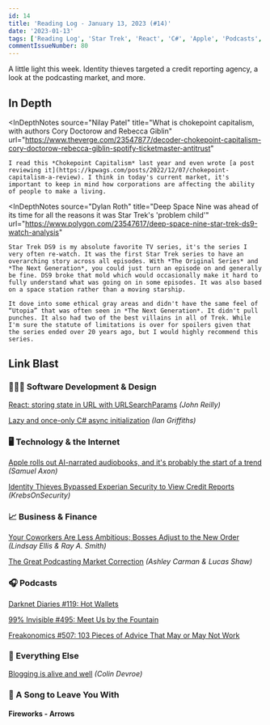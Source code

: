 ```yaml
---
id: 14
title: 'Reading Log - January 13, 2023 (#14)'
date: '2023-01-13'
tags: ['Reading Log', 'Star Trek', 'React', 'C#', 'Apple', 'Podcasts', 'Identity Theft', 'Blogging']
commentIssueNumber: 80
---
```


A little light this week. Identity thieves targeted a credit reporting agency, a look at the podcasting market, and more.

## In Depth

<InDepthNotes
    source="Nilay Patel"
    title="What is chokepoint capitalism, with authors Cory Doctorow and Rebecca Giblin"
    url="https://www.theverge.com/23547877/decoder-chokepoint-capitalism-cory-doctorow-rebecca-giblin-spotify-ticketmaster-antitrust"
>
    I read this *Chokepoint Capitalism* last year and even wrote [a post reviewing it](https://kpwags.com/posts/2022/12/07/chokepoint-capitalism-a-review). I think in today's current market, it's important to keep in mind how corporations are affecting the ability of people to make a living.
</InDepthNotes>

<InDepthNotes
    source="Dylan Roth"
    title="Deep Space Nine was ahead of its time for all the reasons it was Star Trek's 'problem child'"
    url="https://www.polygon.com/23547617/deep-space-nine-star-trek-ds9-watch-analysis"
>
    Star Trek DS9 is my absolute favorite TV series, it's the series I very often re-watch. It was the first Star Trek series to have an overarching story across all episodes. With *The Original Series* and *The Next Generation*, you could just turn an episode on and generally be fine. DS9 broke that mold which would occasionally make it hard to fully understand what was going on in some episodes. It was also based on a space station rather than a moving starship.

    It dove into some ethical gray areas and didn't have the same feel of “Utopia” that was often seen in *The Next Generation*. It didn't pull punches. It also had two of the best villains in all of Trek. While I'm sure the statute of limitations is over for spoilers given that the series ended over 20 years ago, but I would highly recommend this series.
</InDepthNotes>

## Link Blast

### 👨🏼‍💻 Software Development & Design

[React: storing state in URL with URLSearchParams](https://johnnyreilly.com/2022/09/20/react-usesearchparamsstate) *(John Reilly)*

[Lazy and once-only C# async initialization](https://endjin.com/blog/2023/01/dotnet-csharp-lazy-async-initialization) *(Ian Griffiths)*

### 🖥 Technology & the Internet

[Apple rolls out AI-narrated audiobooks, and it's probably the start of a trend](https://arstechnica.com/gadgets/2023/01/apple-rolls-out-ai-narrated-audiobooks-and-its-probably-the-start-of-trend/) *(Samuel Axon)*

[Identity Thieves Bypassed Experian Security to View Credit Reports](https://krebsonsecurity.com/2023/01/identity-thieves-bypassed-experian-security-to-view-credit-reports/) *(KrebsOnSecurity)*

### 📈 Business & Finance

[Your Coworkers Are Less Ambitious; Bosses Adjust to the New Order](https://www.wsj.com/articles/your-coworkers-are-less-ambitious-bosses-adjust-to-the-new-order-11672441067) *(Lindsay Ellis & Ray A. Smith)*

[The Great Podcasting Market Correction](https://www.bloomberg.com/news/articles/2023-01-04/the-great-podcasting-market-correction) *(Ashley Carman & Lucas Shaw)*

### 🎧 Podcasts

[Darknet Diaries #119: Hot Wallets](https://darknetdiaries.com/episode/119/)

[99% Invisible #495: Meet Us by the Fountain](https://99percentinvisible.org/episode/meet-us-by-the-fountain/)

[Freakonomics #507: 103 Pieces of Advice That May or May Not Work](https://freakonomics.com/podcast/103-pieces-of-advice-that-may-or-may-not-work/)

### 🎒 Everything Else

[Blogging is alive and well](https://cdevroe.com/2023/01/11/blogging-is-alive) *(Colin Devroe)*

### 🎵 A Song to Leave You With

#### Fireworks - Arrows

<YouTubeEmbed
    id="HZxk1l3u7OQ"
    title="Fireworks - Arrows"
/>